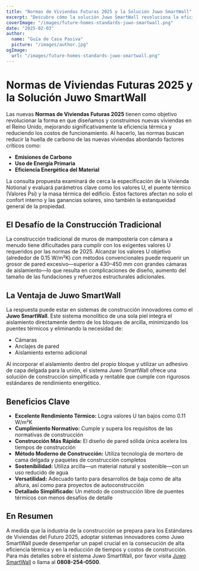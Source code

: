 ```yaml
---
title: "Normas de Viviendas Futuras 2025 y la Solución Juwo SmartWall"
excerpt: "Descubre cómo la solución Juwo SmartWall revoluciona la eficiencia térmica y los estándares de construcción para las viviendas del futuro."
coverImage: "/images/future-homes-standards-juwo-smartwall.png"
date: "2025-02-03"
author:
  name: "Guía de Casa Pasiva"
  picture: "/images/author.jpg"
ogImage:
  url: "/images/future-homes-standards-juwo-smartwall.png"
---
```


# Normas de Viviendas Futuras 2025 y la Solución Juwo SmartWall

Las nuevas **Normas de Viviendas Futuras 2025** tienen como objetivo revolucionar la forma en que diseñamos y construimos nuevas viviendas en el Reino Unido, mejorando significativamente la eficiencia térmica y reduciendo los costos de funcionamiento. Al hacerlo, las normas buscan reducir la huella de carbono de las nuevas viviendas abordando factores críticos como:

- **Emisiones de Carbono**
- **Uso de Energía Primaria**
- **Eficiencia Energética del Material**

La consulta propuesta examinará de cerca la especificación de la Vivienda Notional y evaluará parámetros clave como los valores U, el puente térmico (Valores Psi) y la masa térmica del edificio. Estos factores afectan no solo el confort interno y las ganancias solares, sino también la estanqueidad general de la propiedad.

## El Desafío de la Construcción Tradicional

La construcción tradicional de muros de mampostería con cámara a menudo tiene dificultades para cumplir con los exigentes valores U requeridos por las normas de 2025. Alcanzar los valores U objetivo (alrededor de 0.15 W/m²K) con métodos convencionales puede requerir un grosor de pared excesivo—superior a 430–450 mm con grandes cámaras de aislamiento—lo que resulta en complicaciones de diseño, aumento del tamaño de las fundaciones y refuerzos estructurales adicionales.

## La Ventaja de Juwo SmartWall

La respuesta puede estar en sistemas de construcción innovadores como el **Juwo SmartWall**. Este sistema monolítico de una sola piel integra el aislamiento directamente dentro de los bloques de arcilla, minimizando los puentes térmicos y eliminando la necesidad de:

- Cámaras
- Anclajes de pared
- Aislamiento externo adicional

Al incorporar el aislamiento dentro del propio bloque y utilizar un adhesivo de capa delgada para la unión, el sistema Juwo SmartWall ofrece una solución de construcción simplificada y rentable que cumple con rigurosos estándares de rendimiento energético.

## Beneficios Clave

- **Excelente Rendimiento Térmico:** Logra valores U tan bajos como 0.11 W/m²K
- **Cumplimiento Normativo:** Cumple y supera los requisitos de las normativas de construcción
- **Construcción Más Rápida:** El diseño de pared sólida única acelera los tiempos de construcción
- **Método Moderno de Construcción:** Utiliza tecnología de mortero de cama delgada y paquetes de construcción completos
- **Sostenibilidad:** Utiliza arcilla—un material natural y sostenible—con un uso reducido de agua
- **Versatilidad:** Adecuado tanto para desarrollos de baja como de alta altura, así como para proyectos de autoconstrucción
- **Detallado Simplificado:** Un método de construcción libre de puentes térmicos con menos desafíos de detalle

## En Resumen

A medida que la industria de la construcción se prepara para los Estándares de Viviendas del Futuro 2025, adoptar sistemas innovadores como Juwo SmartWall puede desempeñar un papel crucial en la consecución de alta eficiencia térmica y en la reducción de tiempos y costos de construcción. Para más detalles sobre el sistema Juwo SmartWall, por favor visita [Juwo SmartWall](http://www.Juwo-SmartWall.co.uk) o llama al **0808-254-0500**.